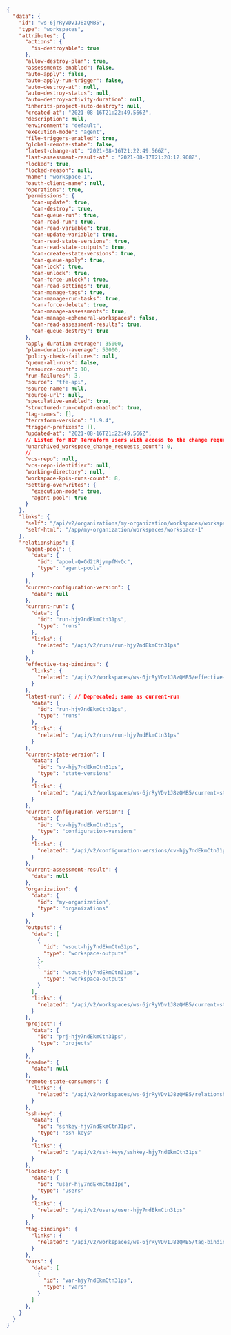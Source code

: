 ```json
{
  "data": {
    "id": "ws-6jrRyVDv1J8zQMB5",
    "type": "workspaces",
    "attributes": {
      "actions": {
        "is-destroyable": true
      },
      "allow-destroy-plan": true,
      "assessments-enabled": false,
      "auto-apply": false,
      "auto-apply-run-trigger": false,
      "auto-destroy-at": null,
      "auto-destroy-status": null,
      "auto-destroy-activity-duration": null,
      "inherits-project-auto-destroy": null,
      "created-at": "2021-08-16T21:22:49.566Z",
      "description": null,
      "environment": "default",
      "execution-mode": "agent",
      "file-triggers-enabled": true,
      "global-remote-state": false,
      "latest-change-at": "2021-08-16T21:22:49.566Z",
      "last-assessment-result-at" : "2021-08-17T21:20:12.908Z",
      "locked": true,
      "locked-reason": null,
      "name": "workspace-1",
      "oauth-client-name": null,
      "operations": true,
      "permissions": {
        "can-update": true,
        "can-destroy": true,
        "can-queue-run": true,
        "can-read-run": true,
        "can-read-variable": true,
        "can-update-variable": true,
        "can-read-state-versions": true,
        "can-read-state-outputs": true,
        "can-create-state-versions": true,
        "can-queue-apply": true,
        "can-lock": true,
        "can-unlock": true,
        "can-force-unlock": true,
        "can-read-settings": true,
        "can-manage-tags": true,
        "can-manage-run-tasks": true,
        "can-force-delete": true,
        "can-manage-assessments": true,
        "can-manage-ephemeral-workspaces": false,
        "can-read-assessment-results": true,
        "can-queue-destroy": true
      },
      "apply-duration-average": 35000,
      "plan-duration-average": 53000,
      "policy-check-failures": null,
      "queue-all-runs": false,
      "resource-count": 10,
      "run-failures": 3,
      "source": "tfe-api",
      "source-name": null,
      "source-url": null,
      "speculative-enabled": true,
      "structured-run-output-enabled": true,
      "tag-names": [],
      "terraform-version": "1.9.4",
      "trigger-prefixes": [],
      "updated-at": "2021-08-16T21:22:49.566Z",
      // Listed for HCP Terraform users with access to the change request feature
      "unarchived_workspace_change_requests_count": 0,
      //
      "vcs-repo": null,
      "vcs-repo-identifier": null,
      "working-directory": null,
      "workspace-kpis-runs-count": 8,
      "setting-overwrites": {
        "execution-mode": true,
        "agent-pool": true
      }
    },
    "links": {
      "self": "/api/v2/organizations/my-organization/workspaces/workspace-1",
      "self-html": "/app/my-organization/workspaces/workspace-1"
    },
    "relationships": {
      "agent-pool": {
        "data": {
          "id": "apool-QxGd2tRjympfMvQc",
          "type": "agent-pools"
        }
      },
      "current-configuration-version": {
        "data": null
      },
      "current-run": {
        "data": {
          "id": "run-hjy7ndEkmCtn31ps",
          "type": "runs"
        },
        "links": {
          "related": "/api/v2/runs/run-hjy7ndEkmCtn31ps"
        }
      },
      "effective-tag-bindings": {
        "links": {
          "related": "/api/v2/workspaces/ws-6jrRyVDv1J8zQMB5/effective-tag-bindings"
        }
      },
      "latest-run": { // Deprecated; same as current-run
        "data": {
          "id": "run-hjy7ndEkmCtn31ps",
          "type": "runs"
        },
        "links": {
          "related": "/api/v2/runs/run-hjy7ndEkmCtn31ps"
        }
      },
      "current-state-version": {
        "data": {
          "id": "sv-hjy7ndEkmCtn31ps",
          "type": "state-versions"
        },
        "links": {
          "related": "/api/v2/workspaces/ws-6jrRyVDv1J8zQMB5/current-state-version"
        }
      },
      "current-configuration-version": {
        "data": {
          "id": "cv-hjy7ndEkmCtn31ps",
          "type": "configuration-versions"
        },
        "links": {
          "related": "/api/v2/configuration-versions/cv-hjy7ndEkmCtn31ps"
        }
      },
      "current-assessment-result": {
        "data": null
      },
      "organization": {
        "data": {
          "id": "my-organization",
          "type": "organizations"
        }
      },
      "outputs": {
        "data": [
          {
            "id": "wsout-hjy7ndEkmCtn31ps",
            "type": "workspace-outputs"
          },
          {
            "id": "wsout-hjy7ndEkmCtn31ps",
            "type": "workspace-outputs"
          }
        ],
        "links": {
          "related": "/api/v2/workspaces/ws-6jrRyVDv1J8zQMB5/current-state-version-outputs"
        }
      },
      "project": {
        "data": {
          "id": "prj-hjy7ndEkmCtn31ps",
          "type": "projects"
        }
      },
      "readme": {
        "data": null
      },
      "remote-state-consumers": {
        "links": {
          "related": "/api/v2/workspaces/ws-6jrRyVDv1J8zQMB5/relationships/remote-state-consumers"
        }
      },
      "ssh-key": {
        "data": {
          "id": "sshkey-hjy7ndEkmCtn31ps",
          "type": "ssh-keys"
        },
        "links": {
          "related": "/api/v2/ssh-keys/sshkey-hjy7ndEkmCtn31ps"
        }
      },
      "locked-by": {
        "data": {
          "id": "user-hjy7ndEkmCtn31ps",
          "type": "users"
        },
        "links": {
          "related": "/api/v2/users/user-hjy7ndEkmCtn31ps"
        }
      },
      "tag-bindings": {
        "links": {
          "related": "/api/v2/workspaces/ws-6jrRyVDv1J8zQMB5/tag-bindings"
        }
      },
      "vars": {
        "data": [
          {
            "id": "var-hjy7ndEkmCtn31ps",
            "type": "vars"
          }
        ]
      },
    }
  }
}
```
